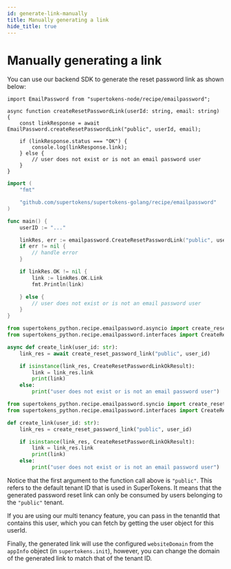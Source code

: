 ```yaml
---
id: generate-link-manually
title: Manually generating a link
hide_title: true
---
```


<!-- ./thirdpartyemailpassword/common-customizations/reset-password/generate-link-manually.mdx -->


# Manually generating a link

You can use our backend SDK to generate the reset password link as shown below:

<BackendSDKTabs>
<TabItem value="nodejs">

```tsx
import EmailPassword from "supertokens-node/recipe/emailpassword";

async function createResetPasswordLink(userId: string, email: string) {
    const linkResponse = await EmailPassword.createResetPasswordLink("public", userId, email);

    if (linkResponse.status === "OK") {
        console.log(linkResponse.link);
    } else {
        // user does not exist or is not an email password user
    }
}
```

</TabItem>
<TabItem value="go">

```go
import (
	"fmt"

	"github.com/supertokens/supertokens-golang/recipe/emailpassword"
)

func main() {
	userID := "..."

	linkRes, err := emailpassword.CreateResetPasswordLink("public", userID)
	if err != nil {
		// handle error
	}

	if linkRes.OK != nil {
		link := linkRes.OK.Link
		fmt.Println(link)

	} else {
		// user does not exist or is not an email password user
	}
}
```

</TabItem>
<TabItem value="python">

<PythonSyncAsyncSubTabs>
<TabItem value="asyncio">

```python
from supertokens_python.recipe.emailpassword.asyncio import create_reset_password_link
from supertokens_python.recipe.emailpassword.interfaces import CreateResetPasswordLinkOkResult

async def create_link(user_id: str):
    link_res = await create_reset_password_link("public", user_id)

    if isinstance(link_res, CreateResetPasswordLinkOkResult):
        link = link_res.link
        print(link)
    else:
        print("user does not exist or is not an email password user")
```
</TabItem>
<TabItem value="syncio">

```python
from supertokens_python.recipe.emailpassword.syncio import create_reset_password_link
from supertokens_python.recipe.emailpassword.interfaces import CreateResetPasswordLinkOkResult

def create_link(user_id: str):
    link_res = create_reset_password_link("public", user_id)

    if isinstance(link_res, CreateResetPasswordLinkOkResult):
        link = link_res.link
        print(link)
    else:
        print("user does not exist or is not an email password user")
```


</TabItem>
</PythonSyncAsyncSubTabs>

</TabItem>
</BackendSDKTabs>

<CustomAdmonition type="multi-tenancy">

Notice that the first argument to the function call above is `"public"`. This refers to the default tenant ID that is used in SuperTokens. It means that the generated password reset link can only be consumed by users belonging to the `"public"` tenant.

If you are using our multi tenancy feature, you can pass in the tenantId that contains this user, which you can fetch by getting the user object for this userId.

Finally, the generated link will use the configured `websiteDomain` from the `appInfo` object (in `supertokens.init`), however, you can change the domain of the generated link to match that of the tenant ID.

</CustomAdmonition>

